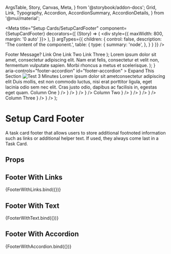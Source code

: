   ArgsTable,
  Story,
  Canvas,
  Meta,
} from '@storybook/addon-docs';
  Grid,
  Link,
  Typography,
  Accordion,
  AccordionSummary,
  AccordionDetails,
} from '@mui/material';

<Meta
  title="Setup Cards/SetupCardFooter"
  component={SetupCardFooter}
  decorators={[
    (Story) => (
      <div style={{ maxWidth: 800, margin: '0 auto' }}>
        <Story />
      </div>
    ),
  ]}
  argTypes={{
    children: {
      control: false,
      description: 'The content of the component.',
      table: {
        type: {
          summary: 'node',
        },
      }
    }
  }}
/>

  <SetupCardFooter>
    <Grid container spacing={2} sx={{ alignItems: 'center' }}>
      <Grid item>
        <Typography fontWeight={600} variant="body1">Footer Message?</Typography>
      </Grid>
      <Grid item>
        <Link href="#link-one" variant="body1">Link One</Link>
      </Grid>
      <Grid item>
        <Link href="#link-two" variant="body1">Link Two</Link>
      </Grid>
      <Grid item>
        <Link href="#link-three" variant="body1">Link Three</Link>
      </Grid>
    </Grid>
  </SetupCardFooter>
);

  <SetupCardFooter>
    <Typography fontWeight={600} variant="body1">Lorem ipsum dolor sit amet, consectetur adipiscing elit. Nam erat felis, consectetur et velit non, fermentum vulputate sapien. Morbi rhoncus a metus et scelerisque.</Typography>
  </SetupCardFooter>
);

  <SetupCardFooter>
    <Accordion>
      <AccordionSummary
        expandIcon={<ExpandMore />}
        aria-controls="footer-accordion"
        id="footer-accordion"
      >
        <Typography fontWeight={600} variant="body1">Expand This Section</Typography>
      </AccordionSummary>
      <AccordionDetails>
        <Grid container spacing={6}>
          <Grid item xs={6}>
            <img
              style={{ width: '100%', height: 'auto', borderRadius: theme.shape.borderRadius }}
              src="https://picsum.photos/600/250"
              alt="Test"
            />
          </Grid>
          <Grid item xs={6}>
            <Typography variant="overline">3 Minutes</Typography>
            <Typography variant="h3" mb={1}>
              Lorem ipsum dolor sit ametconsectetur adipiscing elit
            </Typography>
            <Typography variant="caption">
              Duis mollis, est non commodo luctus, nisi erat porttitor
              ligula, eget lacinia odio sem nec elit. Cras justo odio,
              dapibus ac facilisis in, egestas eget quam.
            </Typography>
          </Grid>
        </Grid>
        <Grid container rowSpacing={3} columnSpacing={8} mt={0}>
          <Grid item md={4}>
            <Typography fontWeight={600} mb={2}>Column One</Typography>
            <SetupCardList>
              <SetupCardListItem title="Testing with icon title" href="#testing-link" icon={<Visibility />} />
              <SetupCardListItem title="Testing with icon title" href="#test-two" icon={<Visibility />} />
              <SetupCardListItem title="Testing with icon title" href="#test-two" icon={<Visibility />} />
              <SetupCardListItem title="Testing with icon title" href="#test-two" icon={<Visibility />} />
            </SetupCardList>
          </Grid>
          <Grid item md={4}>
            <Typography fontWeight={600} mb={2}>Column Two</Typography>
            <SetupCardList>
              <SetupCardListItem title="Testing with icon title" href="#testing-link" icon={<Visibility />} />
              <SetupCardListItem title="Testing with icon title" href="#test-two" icon={<Visibility />} />
              <SetupCardListItem title="Testing with icon title" href="#test-two" icon={<Visibility />} />
              <SetupCardListItem title="Testing with icon title" href="#test-two" icon={<Visibility />} />
            </SetupCardList>
          </Grid>
          <Grid item md={4}>
            <Typography fontWeight={600} mb={2}>Column Three</Typography>
            <SetupCardList>
              <SetupCardListItem title="Testing with icon title" href="#test-two" icon={<Visibility />} />
              <SetupCardListItem title="Testing with icon title" href="#test-two" icon={<Visibility />} />
            </SetupCardList>
          </Grid>
        </Grid>
      </AccordionDetails>
    </Accordion>
  </SetupCardFooter>
);

# Setup Card Footer
A task card footer that allows users to store additional footnoted information such
as links or additional helper text. If used, they always come last in a Task Card. 

## Props
<ArgsTable story="." />

## Footer With Links
<Canvas>
  <Story name="FooterWithLinks">
    {FooterWithLinks.bind({})}
  </Story>
</Canvas>

## Footer With Text

<Canvas>
  <Story name="FooterWithText">
    {FooterWithText.bind({})}
  </Story>
</Canvas>

## Footer With Accordion

<Canvas>
  <Story name="FooterWithAccordion">
    {FooterWithAccordion.bind({})}
  </Story>
</Canvas>